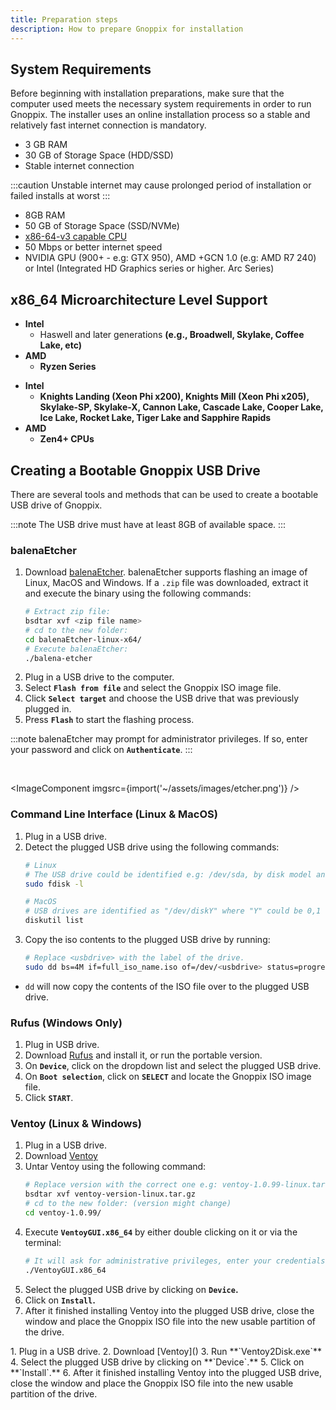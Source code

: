 ```yaml
---
title: Preparation steps
description: How to prepare Gnoppix for installation
---
```



## System Requirements

Before beginning with installation preparations, make sure that the computer used meets the necessary system requirements in order to run Gnoppix. The installer
uses an online installation process so a stable and relatively fast internet connection is mandatory.

<Tabs>

<TabItem label="Minimum requirements">

*   3 GB RAM
*   30 GB of Storage Space (HDD/SSD)
*   Stable internet connection

:::caution
Unstable internet may cause prolonged period of installation or failed installs at worst
:::

</TabItem>

<TabItem label="Recommended requirements">

*   8GB RAM
*   50 GB of Storage Space (SSD/NVMe)
*   [x86-64-v3 capable CPU](/installation/installation_prepare#x86_64-microarchitecture-level-support)
*   50 Mbps or better internet speed
*   NVIDIA GPU (900+ - e.g: GTX 950), AMD +GCN 1.0 (e.g: AMD R7 240) or Intel (Integrated HD Graphics series or higher. Arc Series)

</TabItem>

</Tabs>

## x86_64 Microarchitecture Level Support

<Tabs>

<TabItem label="x86_64-v3 Compatible CPUs">

- **Intel**
  - Haswell and later generations **(e.g., Broadwell, Skylake, Coffee Lake, etc)**
- **AMD**
  - **Ryzen Series**

</TabItem>

<TabItem label="x86_64-v4 Compatible CPUs">

- **Intel**
  - **Knights Landing (Xeon Phi x200), Knights Mill (Xeon Phi x205), Skylake-SP, Skylake-X, Cannon Lake, Cascade Lake, Cooper Lake, Ice Lake, Rocket Lake, Tiger Lake and Sapphire Rapids**
- **AMD**
  - **Zen4+ CPUs**

</TabItem>

</Tabs>

## Creating a Bootable Gnoppix USB Drive

There are several tools and methods that can be used to create a bootable USB drive of Gnoppix.

:::note
The USB drive must have at least 8GB of available space.
:::

### balenaEtcher

<Steps>

1. Download [balenaEtcher](<https://etcher.balena.io/>). balenaEtcher supports flashing an image of Linux, MacOS and Windows.
   If a `.zip` file was downloaded, extract it and execute the binary using the following commands:
      ```sh
      # Extract zip file:
      bsdtar xvf <zip file name>
      # cd to the new folder:
      cd balenaEtcher-linux-x64/
      # Execute balenaEtcher:
      ./balena-etcher
      ```
2. Plug in a USB drive to the computer.
3. Select **`Flash from file`** and select the Gnoppix ISO image file.
4. Click **`Select target`** and choose the USB drive that was previously plugged in.
5. Press **`Flash`** to start the flashing process.

</Steps>

:::note
balenaEtcher may prompt for administrator privileges. If so, enter your password and click on **`Authenticate`**.
:::

<br />

<ImageComponent imgsrc={import('~/assets/images/etcher.png')} />


### Command Line Interface (Linux & MacOS)

<Steps>

1. Plug in a USB drive.
2. Detect the plugged USB drive using the following commands:
   ```sh
   # Linux
   # The USB drive could be identified e.g: /dev/sda, by disk model and size.
   sudo fdisk -l

   # MacOS
   # USB drives are identified as "/dev/diskY" where "Y" could be 0,1 etc.
   diskutil list
   ```
3. Copy the iso contents to the plugged USB drive by running:
   ```sh
   # Replace <usbdrive> with the label of the drive.
   sudo dd bs=4M if=full_iso_name.iso of=/dev/<usbdrive> status=progress oflag=sync
   ```
</Steps>

- `dd` will now copy the contents of the ISO file over to the plugged USB drive.

### Rufus (Windows Only)

<Steps>

1. Plug in USB drive.
2. Download [Rufus](<https://rufus.ie/>) and install it, or run the portable version.
3. On **`Device`**, click on the dropdown list and select the plugged USB drive.
4. On **`Boot selection`**, click on **`SELECT`** and locate the Gnoppix ISO image file.
5. Click **`START`**.

</Steps>

### Ventoy (Linux & Windows)

<Tabs>

<TabItem label="Linux">

<Steps>

1. Plug in a USB drive.
2. Download [Ventoy](<https://www.ventoy.net/en/download.html>)
3. Untar Ventoy using the following command:
   ```sh
   # Replace version with the correct one e.g: ventoy-1.0.99-linux.tar.gz
   bsdtar xvf ventoy-version-linux.tar.gz
   # cd to the new folder: (version might change)
   cd ventoy-1.0.99/
   ```
4. Execute **`VentoyGUI.x86_64`** by either double clicking on it or via the terminal:
   ```sh
   # It will ask for administrative privileges, enter your credentials
   ./VentoyGUI.x86_64
   ```
5. Select the plugged USB drive by clicking on **`Device`.**
6. Click on **`Install`.**
7. After it finished installing Ventoy into the plugged USB drive, close the window and place the Gnoppix ISO file into the new usable partition of the drive.

</Steps>

</TabItem>

<TabItem label="Windows">

<Steps>
1. Plug in a USB drive.
2. Download [Ventoy](<https://www.ventoy.net/en/download.html>)
3. Run **`Ventoy2Disk.exe`**
4. Select the plugged USB drive by clicking on **`Device`.**
5. Click on **`Install`.**
6. After it finished installing Ventoy into the plugged USB drive, close the window and place the Gnoppix ISO file into the new usable partition of the drive.
</Steps>

</TabItem>

</Tabs>
